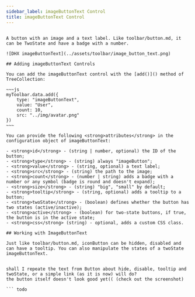 ```yaml
---
sidebar_label: imageButtonText Control
title: imageButtonText Control
---          
```


``` todo

A button with an image and a text label. Like toolbar/button.md, it can be TwoState and have a badge with a number.

![DHX imageButtonText](../assets/toolbar/image_button_text.png)

## Adding imageButtonText Controls

You can add the imageButtonText control with the [add()]() method of TreeCollection:

~~~js
myToolbar.data.add({
    type: "imageButtonText",
    value: "User",
    count: 10,
    src: "../img/avatar.png"
})
~~~

You can provide the following <strong>attributes</strong> in the configuration object of imageButtonText:

- <strong>id</strong> - (string | number, optional) the ID of the button;
- <strong>type</strong> - (string) always "imageButton";
- <strong>value</strong> - (string, optional) a text label;
- <strong>src</strong> - (string) the path to the image;
- <strong>count</strong> - (number | string) adds a badge with a number or any symbol (badge is round and doesn't expand);
- <strong>size</strong> - (string) "big", "small" by default;
- <strong>tooltip</strong> - (string, optional) adds a tooltip to a button;
- <strong>twoState</strong> - (boolean) defines whether the button has two states (active/inactive);
- <strong>active</strong> - (boolean) for two-state buttons, if true, the button is in the active state;
- <strong>css</strong> (string) - optional, adds a custom CSS class.

## Working with ImageButtonText

Just like toolbar/button.md, iconButton can be hidden, disabled and can have a tooltip. You can also manipulate the states of a twoState imageButtonText.


shall I repeate the text from Button about hide, disable, tooltip and twoState, or a simple link (as it is now) will do?
the button itself doesn't look good yet(( (check out the screenshot)

``` todo